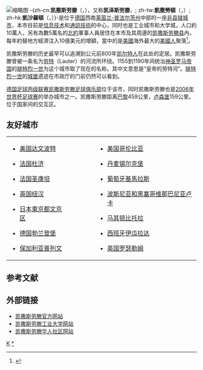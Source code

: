 {{noteTA
|G1=德国地名
|G2=Landkreis
|G3=单位
|G4=IT
|1=zh-cn:吉马良斯;zh-hk:基馬拉斯;zh-mo:基馬拉斯
}}
{{Infobox German location
|type                  = Stadt
|image_coa             = Kaiserslautern-Stadtwappen.svg
|state                 = 莱茵兰-普法尔茨
|district              = urban
|mayor                 = Klaus Weichel
|Bürgermeistertitel    = 市长
|party                 = [[德国社会民主党|SPD]]
|area                  = 139.74
|elevation             = 251
|Gemeindeschlüssel     = 07312000
|area_code             = 0631, 06301
|website               = [https://www.kaiserslautern.de kaiserslautern.de]
|image_plan            = Rhineland-Palatinate KL (urban).svg
|plantext              = 凯撒斯劳滕在[[莱茵兰-普法尔茨|莱茵兰-普法尔茨州]]的位置
|image_flag            = Flag of Kaiserslautern.svg
|coordinates           = {{coord|49|26|41|N|7|46|8|E|format=dms|display=inline,title}}
|postal_code           = 67655–67663
|licence               = KL
}}
[[File:Kaiserslautern_town_big_2.jpg|缩略图]]
-{zh-cn:'''凯撒斯劳滕'''（{{lang-de|Kaiserslautern}}，{{IPA-de|ˌkaɪzɐsˈlaʊtɐn|lang|de-Kaiserslautern2.ogg}}），又称'''凯泽斯劳滕'''，; zh-tw:'''凱撒勞頓'''（{{lang-de|Kaiserslautern}}，{{IPA-de|ˌkaɪzɐsˈlaʊtɐn|lang|de-Kaiserslautern2.ogg}}）; zh-hk:'''凱沙羅頓'''（{{lang-de|Kaiserslautern}}，{{IPA-de|ˌkaɪzɐsˈlaʊtɐn|lang|de-Kaiserslautern2.ogg}}）}-是位于[[德国|德国]]西南[[莱茵兰-普法尔茨州|莱茵兰-普法尔茨州]]中部的一座[[非县辖城市|非县辖城市]]，本市目前是[[信息技术|信息技术]]和[[通訊技術|通訊技術]]的中心，同时也是工业城市和大学城，人口約10萬人，另有為數5萬名的[[北約|北約]]軍事人員居住在本市及其周邊的[[凯撒斯劳滕县|凯撒斯劳滕县]]內，每年約替地方經濟注入10億美元的增額，當中的{{Link-en|凯撒斯劳滕美军社区|Kaiserslautern Military Community}}是[[美國|美國]]海外最大的[[美國人|美國人]]聚落<ref>{{cite web |title=IMCOM Region Europe — Fact Sheets |url=http://www.imcom-europe.army.mil/sites/about/facts.asp?usag=Kaiserslautern |archivedate=2008-03-28 |archiveurl=https://web.archive.org/web/20080328221012/http://www.imcom-europe.army.mil/sites/about/facts.asp?usag=Kaiserslautern |publisher={{Link-en|美國陸軍設施管理司令部|United States Army Installation Management Command|U.S. Army Installation Management Command}} - Europe Region |deadurl=yes |accessdate=2014-05-31 }}</ref>。

凯撒斯劳滕的历史最早可以追溯到公元前800年[[凯尔特人|凯尔特人]]在此处的定居。凯撒斯劳滕曾被一条名为[[劳特河|劳特]]（Lauter）的河流所环绕。1155到1190年间统治[[神圣罗马帝国|神圣罗马帝国]]的[[腓特烈一世_(神圣罗马帝国)|腓特烈一世]]为这个城市取了现在的名称。其中文意思是“皇帝的劳特河”。[[腓特烈一世|腓特烈一世]]的[[城堡|城堡]]遗迹在市政厅的门前仍然可以看到。

[[德国足球丙级联赛|德国足球丙级联赛]][[凯撒斯劳滕足球俱乐部|凯撒斯劳滕足球俱乐部]]位于该市，同时凯撒斯劳滕也是[[2006年世界杯足球赛|2006年世界杯足球赛]]的举办城市之一。凯撒斯劳滕距离[[巴黎|巴黎]]459公里，[[卢森堡|卢森堡]]159公里。位于国家间的交互区。

== 友好城市 ==
{|
|valign="top"|
* {{flagicon image|Flag of the United States.svg}} [[美国|美国]][[达文波特_(艾奥瓦州)|达文波特]]
* {{flagicon image|Flag of France.svg}} [[法国|法国]][[杜济|杜济]]
* {{flagicon image|Flag of France.svg}} [[法国|法国]][[圣康坦_(埃纳省)|圣康坦]]
* {{flagicon image|Flag of the United Kingdom.svg}} [[英国|英国]][[纽汉|纽汉]]
* {{flagicon image|Flag of Japan.svg}} [[日本|日本]][[東京都|東京都]][[文京区|文京区]]
* {{flagicon image|Flag of Germany.svg}} [[德国|德国]][[勃兰登堡|勃兰登堡]]
* {{flagicon image|Flag of Bulgaria.svg}} [[保加利亚|保加利亚]][[普列文|普列文]]
|width="50"| 
|valign="top"|
* {{flagicon image|Flag of the United States.svg}} [[美国|美国]][[哥伦比亚_(南卡罗来纳州)|哥伦比亚]]
* {{flagicon image|Flag of Denmark.svg}} [[丹麦|丹麦]][[锡尔克堡|锡尔克堡]]
* {{flagicon image|Flag of Portugal.svg}} [[葡萄牙|葡萄牙]][[基馬拉斯|基馬拉斯]]
* {{flagicon image|Flag of Bosnia and Herzegovina.svg}} [[波斯尼亚和黑塞哥维那|波斯尼亚和黑塞哥维那]][[巴尼亚卢卡|巴尼亚卢卡]]
* {{flagicon image|Flag of Macedonia.svg}} [[马其顿|马其顿]][[比托拉|比托拉]]
* {{flagicon image|Flag of Spain.svg}} [[西班牙|西班牙]][[伊瓜拉达|伊瓜拉达]]
* {{flagicon image|Flag of the United Kingdom.svg}} [[英国|英国]][[罗瑟勒姆|罗瑟勒姆]]
|}

== 参考文献 ==
<div class="references-small">
<references />
</div>

== 外部链接 ==
* [http://www.kaiserslautern.de/ 凯撒斯劳滕官方网站]{{Wayback|url=http://www.kaiserslautern.de/ |date=20060610085455 }}
* [http://www.tu-kaiserslautern.de/ 凯撒斯劳滕工业大学网站]{{Wayback|url=http://www.tu-kaiserslautern.de/ |date=20070929091026 }}
* [http://www.china-kl.de/ 凯撒斯劳滕华人社区网站]{{Wayback|url=http://www.china-kl.de/ |date=20141211042026 }}
{{莱茵兰-普法尔茨州行政区划}}

{{Authority control}}
[[Category:莱茵兰-普法尔茨州市镇|K]]
[[Category:凯撒斯劳滕|*]]